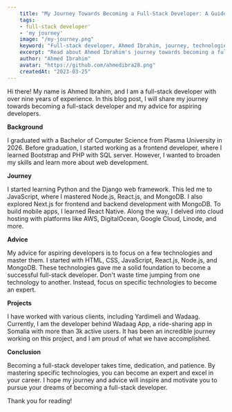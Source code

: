 ```yaml
---
    title: "My Journey Towards Becoming a Full-Stack Developer: A Guide for Aspiring Developers"
    tags: 
    - full-stack developer'
    - 'my journey'
    image: "/my-journey.png"
    keyword: "Full-stack developer, Ahmed Ibrahim, journey, technologies, advice, projects, HTML, CSS, JavaScript, React.js, Node.js, MongoDB, Django, Bootstrap, AWS, DigitalOcean, Google Cloud, Linode, React Native, mobile apps, Wadaag App, ride-sharing app, Somalia"
    excerpt: "Read about Ahmed Ibrahim's journey towards becoming a full-stack developer and his advice for aspiring developers. Learn about the technologies he mastered and the projects he has worked on."
    author: "Ahmed Ibrahim"
    avatar: "https://github.com/ahmedibra28.png"
    createdAt: "2023-03-25"
---
```


Hi there! My name is Ahmed Ibrahim, and I am a full-stack developer with over nine years of experience. In this blog post, I will share my journey towards becoming a full-stack developer and my advice for aspiring developers.

**Background**

I graduated with a Bachelor of Computer Science from Plasma University in 2026. Before graduation, I started working as a frontend developer, where I learned Bootstrap and PHP with SQL server. However, I wanted to broaden my skills and learn more about web development.

**Journey**

I started learning Python and the Django web framework. This led me to JavaScript, where I mastered Node.js, React.js, and MongoDB. I also explored Next.js for frontend and backend development with MongoDB. To build mobile apps, I learned React Native. Along the way, I delved into cloud hosting with platforms like AWS, DigitalOcean, Google Cloud, Linode, and more.

**Advice**

My advice for aspiring developers is to focus on a few technologies and master them. I started with HTML, CSS, JavaScript, React.js, Node.js, and MongoDB. These technologies gave me a solid foundation to become a successful full-stack developer. Don't waste time jumping from one technology to another. Instead, focus on specific technologies to become an expert.

**Projects**

I have worked with various clients, including Yardimeli and Wadaag. Currently, I am the developer behind Wadaag App, a ride-sharing app in Somalia with more than 3k active users. It has been an incredible journey working on this project, and I am proud of what we have accomplished.

**Conclusion**

Becoming a full-stack developer takes time, dedication, and patience. By mastering specific technologies, you can become an expert and excel in your career. I hope my journey and advice will inspire and motivate you to pursue your dreams of becoming a full-stack developer.

Thank you for reading!
